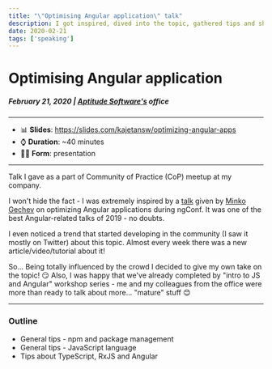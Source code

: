 ```yaml
---
title: "\"Optimising Angular application\" talk" 
description: I got inspired, dived into the topic, gathered tips and shared it with others. Now everyone knows how to make Angular apps faster 😉
date: 2020-02-21
tags: ['speaking']
---
```


# Optimising Angular application
##### February 21, 2020 | [Aptitude Software's](http://twitter.com/AptitudeSW) office
---

- 📊 **Slides**: https://slides.com/kajetansw/optimizing-angular-apps
- ⌚ **Duration**: ~40 minutes
- 👨‍💻 **Form**: presentation

---

Talk I gave as a part of Community of Practice (CoP) meetup at my company.

I won't hide the fact - I was extremely inspired by a [talk](https://www.youtube.com/watch?v=ybNj-id0kjY) given by [Minko Gechev](https://twitter.com/mgechev) on optimizing Angular applications during ngConf. It was one of the best Angular-related talks of 2019 - no doubts. 

I even noticed a trend that started developing in the community (I saw it mostly on Twitter) about this topic. Almost every week there was a new article/video/tutorial about it!

So... Being totally influenced by the crowd I decided to give my own take on the topic! 😏 Also, I was happy that we've already completed by "intro to JS and Angular" workshop series - me and my colleagues from the office were more than ready to talk about more... "mature" stuff 😊

---

### Outline

- General tips - npm and package management
- General tips - JavaScript language
- Tips about TypeScript, RxJS and Angular